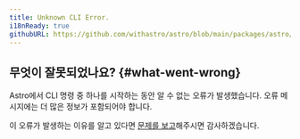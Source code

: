 ```yaml
---
title: Unknown CLI Error.
i18nReady: true
githubURL: https://github.com/withastro/astro/blob/main/packages/astro/src/core/errors/errors-data.ts
---
```


## 무엇이 잘못되었나요? \{#what-went-wrong\}

Astro에서 CLI 명령 중 하나를 시작하는 동안 알 수 없는 오류가 발생했습니다. 오류 메시지에는 더 많은 정보가 포함되어야 합니다.

이 오류가 발생하는 이유를 알고 있다면 [문제를 보고](https://astro.build/issues/)해주시면 감사하겠습니다.